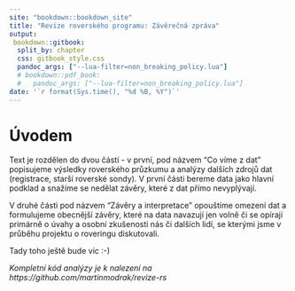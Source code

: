 ```yaml
---
site: "bookdown::bookdown_site"
title: "Revize roverského programu: Závěrečná zpráva"
output:
 bookdown::gitbook:
  split_by: chapter
  css: gitbook_style.css
  pandoc_args: ["--lua-filter=non_breaking_policy.lua"]
  # bookdown::pdf_book:
  #   pandoc_args: ["--lua-filter=non_breaking_policy.lua"]
date: '`r format(Sys.time(), "%d %B, %Y")`'
---
```


# Úvodem {-#uvod}

Text je rozdělen do dvou částí - v první, pod názvem "Co víme z dat" popisujeme výsledky
roverského průzkumu a analýzy dalších zdrojů dat (registrace, starší roverské sondy).
V první části bereme data jako hlavní podklad a snažíme se nedělat závěry, které z
dat přímo nevyplývají.

V druhé části pod názvem "Závěry a interpretace" opouštíme omezení dat a formulujeme
obecnější závěry, které na data navazují jen volně či se opírají primárně o úvahy a osobní zkušenosti
nás či dalších lidí, se kterými jsme v průběhu projektu o roveringu diskutovali. 

Tady toho ještě bude víc :-)

_Kompletní kód analýzy je k nalezení na https://github.com/martinmodrak/revize-rs _

